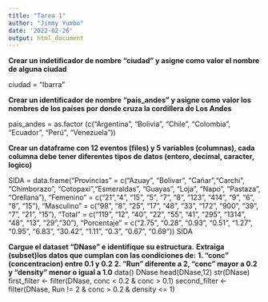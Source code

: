 ```yaml
---
title: "Tarea 1"
author: "Jimmy Yumbo"
date: '2022-02-26'
output: html_document
---
```

**Crear un indetificador de nombre "ciudad" y asigne como valor el nombre de alguna ciudad** 

ciudad = "Ibarra" 

**Crear un identificador de nombre "pais_andes" y asigne como valor los nombres de los países por donde cruza la cordillera de Los Andes**

pais_andes = as.factor (c("Argentina", "Bolivia", "Chile", "Colombia", "Ecuador", "Perú", "Venezuela"))

**Crear un dataframe con 12 eventos (files) y 5 variables (columnas), cada columna debe tener diferentes tipos de datos (entero, decimal, caracter, logico)**

SIDA = data.frame("Provincias" = c("Azuay", "Bolivar", "Cañar","Carchi", "Chimborazo", "Cotopaxi","Esmeraldas", "Guayas", "Loja", "Napo", "Pastaza", "Orellana"),
                  "Femenino" = c("21","4", "15", "5", "7", "8", "123", "414", "9", "6", "8", "15"), 
                  "Masculino" = c("98", "8", "25", "17", "48", "33", "172", "900", "39", "7", "21", "15"),
                  "Total" = c("119", "12", "40", "22", "55", "41", "295", "1314", "48", "13", "29","30"),
                  "Porcentaje" = c("2.75", "0.28", "0.93", "0.51", "1.27", "0.95", "6.83", "30.42", "1.11", "0.3", "0.67", "0.69"))
SIDA

**Cargue el dataset "DNase" e identifique su estructura.** 
**Extraiga (subset)los datos que cumplan con las condiciones de:** 
**1. "conc" (concentracion) entre 0.1 y 0.2**
**2. "Run" diferente a 2, "conc" mayor a 0.2 y "density" menor o igual a 1.0**
data()
DNase
head(DNase,12)
str(DNase)
first_filter <- filter(DNase, conc < 0.2 & conc > 0.1)
second_filter <- filter(DNase, Run != 2 & conc > 0.2 & density <= 1)


